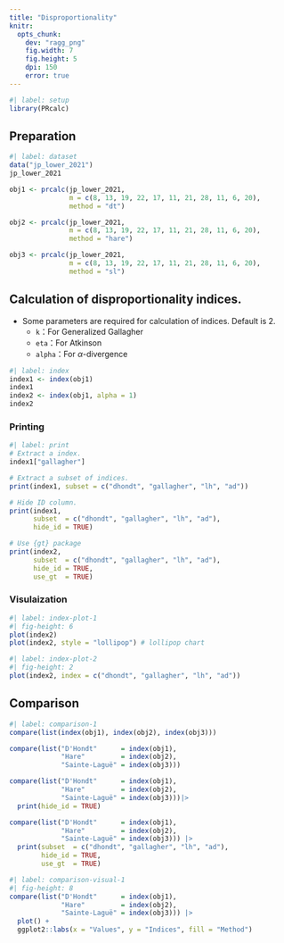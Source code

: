 ```yaml
---
title: "Disproportionality"
knitr: 
  opts_chunk: 
    dev: "ragg_png"
    fig.width: 7
    fig.height: 5
    dpi: 150
    error: true
---
```


```r
#| label: setup
library(PRcalc)
```

## Preparation

```r
#| label: dataset
data("jp_lower_2021")
jp_lower_2021

obj1 <- prcalc(jp_lower_2021, 
               m = c(8, 13, 19, 22, 17, 11, 21, 28, 11, 6, 20), 
               method = "dt")

obj2 <- prcalc(jp_lower_2021, 
               m = c(8, 13, 19, 22, 17, 11, 21, 28, 11, 6, 20), 
               method = "hare")

obj3 <- prcalc(jp_lower_2021, 
               m = c(8, 13, 19, 22, 17, 11, 21, 28, 11, 6, 20), 
               method = "sl")
```

## Calculation of disproportionality indices.

* Some parameters are required for calculation of indices. Default is 2.
   * `k`：For Generalized Gallagher
   * `eta`：For Atkinson
   * `alpha`：For $\alpha$-divergence

```r
#| label: index
index1 <- index(obj1)
index1
index2 <- index(obj1, alpha = 1)
index2
```

### Printing

```r
#| label: print
# Extract a index.
index1["gallagher"]

# Extract a subset of indices.
print(index1, subset = c("dhondt", "gallagher", "lh", "ad"))

# Hide ID column.
print(index1, 
      subset  = c("dhondt", "gallagher", "lh", "ad"),
      hide_id = TRUE)

# Use {gt} package
print(index2, 
      subset  = c("dhondt", "gallagher", "lh", "ad"),
      hide_id = TRUE,
      use_gt  = TRUE)
```

### Visulaization

```r
#| label: index-plot-1
#| fig-height: 6
plot(index2)
plot(index2, style = "lollipop") # lollipop chart
```

```r
#| label: index-plot-2
#| fig-height: 2
plot(index2, index = c("dhondt", "gallagher", "lh", "ad"))
```

## Comparison

```r
#| label: comparison-1
compare(list(index(obj1), index(obj2), index(obj3)))

compare(list("D'Hondt"      = index(obj1), 
             "Hare"         = index(obj2), 
             "Sainte-Laguë" = index(obj3)))

compare(list("D'Hondt"      = index(obj1), 
             "Hare"         = index(obj2), 
             "Sainte-Laguë" = index(obj3)))|> 
  print(hide_id = TRUE)

compare(list("D'Hondt"      = index(obj1), 
             "Hare"         = index(obj2), 
             "Sainte-Laguë" = index(obj3))) |> 
  print(subset  = c("dhondt", "gallagher", "lh", "ad"),
        hide_id = TRUE,
        use_gt  = TRUE)
```

```r
#| label: comparison-visual-1
#| fig-height: 8
compare(list("D'Hondt"      = index(obj1), 
             "Hare"         = index(obj2), 
             "Sainte-Laguë" = index(obj3))) |> 
  plot() +
  ggplot2::labs(x = "Values", y = "Indices", fill = "Method")
```
